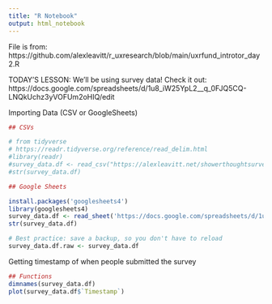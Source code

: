 ```yaml
---
title: "R Notebook"
output: html_notebook
---
```


File is from: https://github.com/alexleavitt/r_uxresearch/blob/main/uxrfund_introtor_day2.R

TODAY'S LESSON: We'll be using survey data! 
Check it out: https://docs.google.com/spreadsheets/d/1u8_iW25YpL2__q_0FJQ5CQ-LNQkUchz3yVOFUm2oHIQ/edit


Importing Data (CSV or GoogleSheets)

```r
## CSVs

# from tidyverse
# https://readr.tidyverse.org/reference/read_delim.html
#library(readr)
#survey_data.df <- read_csv("https://alexleavitt.net/showerthoughtsurveys/1_musicinyourhead/musicinyourheadsurvey.csv")
#str(survey_data.df)

```

```r
## Google Sheets

install.packages('googlesheets4')
library(googlesheets4)
survey_data.df <- read_sheet('https://docs.google.com/spreadsheets/d/1u8_iW25YpL2__q_0FJQ5CQ-LNQkUchz3yVOFUm2oHIQ/edit')
str(survey_data.df)

```

```r

# Best practice: save a backup, so you don't have to reload
survey_data.df.raw <- survey_data.df

```

Getting timestamp of when people submitted the survey

```r

## Functions
dimnames(survey_data.df)
plot(survey_data.df$`Timestamp`)

```






